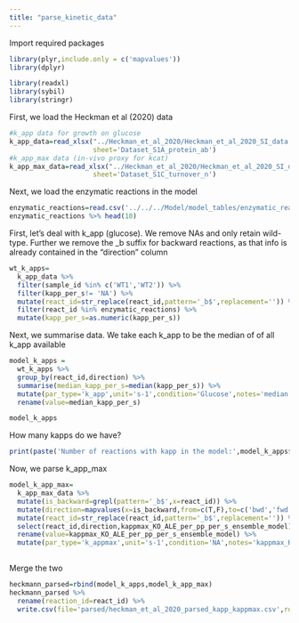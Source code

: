 ```yaml
---
title: "parse_kinetic_data"
---
```

Import required packages
```r
library(plyr,include.only = c('mapvalues'))
library(dplyr)

library(readxl)
library(sybil)
library(stringr)
```

First, we load the Heckman et al (2020) data
```r
#k_app data for growth on glucose
k_app_data=read_xlsx("../Heckman_et_al_2020/Heckman_et_al_2020_SI_data.xlsx",
                     sheet='Dataset_S1A_protein_ab')
#k_app_max data (in-vivo proxy for kcat)
k_app_max_data=read_xlsx("../Heckman_et_al_2020/Heckman_et_al_2020_SI_data.xlsx",
                     sheet='Dataset_S1C_turnover_n')

```

Next, we load the enzymatic reactions in the model
```r
enzymatic_reactions=read.csv('../../../Model/model_tables/enzymatic_reactions.csv',header = F) %>% .$V1
enzymatic_reactions %>% head(10)
```
First, let's deal with k_app (glucose). We remove NAs and only retain wild-type. Further we remove the _b suffix for backward reactions, as that info is already contained in the "direction" column
```r
wt_k_apps=
  k_app_data %>% 
  filter(sample_id %in% c('WT1','WT2')) %>% 
  filter(kapp_per_s!= 'NA') %>% 
  mutate(react_id=str_replace(react_id,pattern='_b$',replacement='')) %>% 
  filter(react_id %in% enzymatic_reactions) %>% 
  mutate(kapp_per_s=as.numeric(kapp_per_s))
```

Next, we summarise data. We take each k_app to be the median of of all k_app available
```r
model_k_apps =
  wt_k_apps %>% 
  group_by(react_id,direction) %>% 
  summarise(median_kapp_per_s=median(kapp_per_s)) %>% 
  mutate(par_type='k_app',unit='s-1',condition='Glucose',notes='median of calculated k_app') %>% 
  rename(value=median_kapp_per_s) 

model_k_apps  
```
How many kapps do we have?
```r
print(paste('Number of reactions with kapp in the model:',model_k_apps$react_id %>% unique() %>% length()))
```
Now, we parse k_app_max
```r
model_k_app_max=
  k_app_max_data %>% 
  mutate(is_backward=grepl(pattern='_b$',x=react_id)) %>% 
  mutate(direction=mapvalues(x=is_backward,from=c(T,F),to=c('bwd','fwd')))%>% 
  mutate(react_id=str_replace(react_id,pattern='_b$',replacement='')) %>% 
  select(react_id,direction,kappmax_KO_ALE_per_pp_per_s_ensemble_model) %>% 
  rename(value=kappmax_KO_ALE_per_pp_per_s_ensemble_model) %>% 
  mutate(par_type='k_appmax',unit='s-1',condition='NA',notes='kappmax_KO_ALE_per_pp_per_s_ensemble_model')
  
```

Merge the two
```r
heckmann_parsed=rbind(model_k_apps,model_k_app_max)
heckmann_parsed %>% 
  rename(reaction_id=react_id) %>% 
  write.csv(file='parsed/heckman_et_al_2020_parsed_kapp_kappmax.csv',row.names = F)
```


